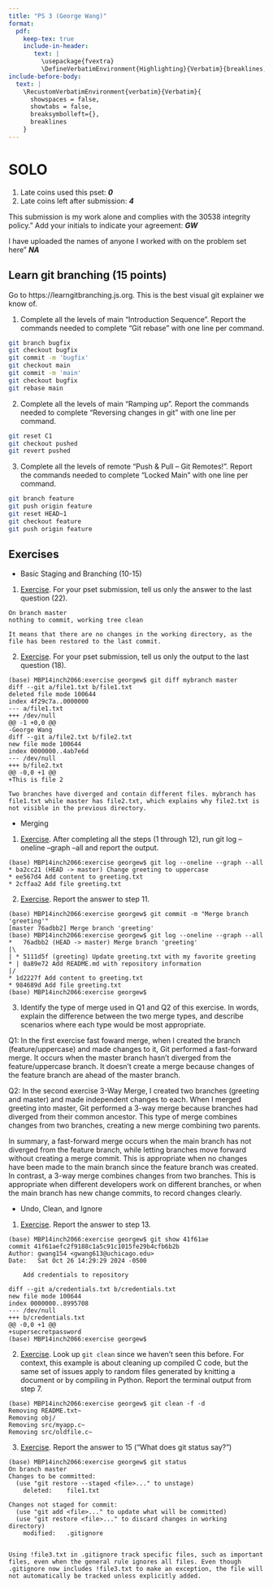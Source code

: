 ```yaml
---
title: "PS 3 (George Wang)"
format: 
  pdf:
    keep-tex: true
    include-in-header: 
       text: |
         \usepackage{fvextra}
         \DefineVerbatimEnvironment{Highlighting}{Verbatim}{breaklines,commandchars=\\\{\}}
include-before-body:
  text: |
    \RecustomVerbatimEnvironment{verbatim}{Verbatim}{
      showspaces = false,
      showtabs = false,
      breaksymbolleft={},
      breaklines
    }
---
```


# SOLO 

1. Late coins used this pset: **_0_**
2. Late coins left after submission: **_4_**

This submission is my work alone and complies with the 30538 integrity policy.” Add your initials to indicate your agreement: **_GW_**

I have uploaded the names of anyone I worked with on the problem set here” **_NA_**

## Learn git branching (15 points)
Go to https://learngitbranching.js.org. This is the best visual git explainer we know of.

1. Complete all the levels of main "Introduction Sequence". Report the commands needed to complete "Git rebase" with one line per command. 
```bash
git branch bugfix
git checkout bugfix
git commit -m 'bugfix'
git checkout main
git commit -m 'main'
git checkout bugfix
git rebase main
```

2. Complete all the levels of main "Ramping up". Report the commands needed to complete "Reversing changes in git" with one line per command. 
```bash
git reset C1
git checkout pushed
git revert pushed
```

3. Complete all the levels of remote "Push & Pull -- Git Remotes!". Report the commands needed to complete "Locked Main" with one line per command.
```bash
git branch feature
git push origin feature
git reset HEAD~1
git checkout feature
git push origin feature
```

## Exercises

- Basic Staging and Branching (10-15)
1. [Exercise](https://github.com/eficode-academy/git-katas/blob/master/basic-staging/README.md). For your pset submission, tell us only the answer to the last question (22).
```
On branch master
nothing to commit, working tree clean

It means that there are no changes in the working directory, as the file has been restored to the last commit.
```

2. [Exercise](https://github.com/eficode-academy/git-katas/blob/master/basic-branching/README.md). For your pset submission, tell us only the output to the last question (18).
```
(base) MBP14inch2066:exercise georgew$ git diff mybranch master
diff --git a/file1.txt b/file1.txt
deleted file mode 100644
index 4f29c7a..0000000
--- a/file1.txt
+++ /dev/null
@@ -1 +0,0 @@
-George Wang
diff --git a/file2.txt b/file2.txt
new file mode 100644
index 0000000..4ab7e6d
--- /dev/null
+++ b/file2.txt
@@ -0,0 +1 @@
+This is file 2

Two branches have diverged and contain different files. mybranch has file1.txt while master has file2.txt, which explains why file2.txt is not visible in the previous directory.
```

- Merging 
1. [Exercise](https://github.com/eficode-academy/git-katas/blob/master/ff-merge/README.md). After completing all the steps (1 through 12), run git log --oneline --graph --all and report the output.
```
(base) MBP14inch2066:exercise georgew$ git log --oneline --graph --all
* ba2cc21 (HEAD -> master) Change greeting to uppercase
* ee567d4 Add content to greeting.txt
* 2cffaa2 Add file greeting.txt
```

2. [Exercise](https://github.com/eficode-academy/git-katas/blob/master/3-way-merge/README.md). Report the answer to step 11.
```
(base) MBP14inch2066:exercise georgew$ git commit -m "Merge branch 'greeting'"
[master 76adbb2] Merge branch 'greeting'
(base) MBP14inch2066:exercise georgew$ git log --oneline --graph --all
*   76adbb2 (HEAD -> master) Merge branch 'greeting'
|\  
| * 5111d5f (greeting) Update greeting.txt with my favorite greeting
* | 0a89e72 Add README.md with repository information
|/  
* 1d2227f Add content to greeting.txt
* 984689d Add file greeting.txt
(base) MBP14inch2066:exercise georgew$ 
```

3. Identify the type of merge used in Q1 and Q2 of this exercise. In words, explain the difference between the two merge types, and describe scenarios where each type would be most appropriate.

Q1:
In the first exercise fast foward merge, when I created the branch (feature/uppercase) and made changes to it, Git performed a fast-forward merge. It occurs when the master branch hasn’t diverged from the feature/uppercase branch. It doesn’t create a merge because changes of the feature branch are ahead of the master branch.

Q2:
In the second exercise 3-Way Merge, I created two branches (greeting and master) and made independent changes to each. When I merged greeting into master, Git performed a 3-way merge because branches had diverged from their common ancestor. This type of merge combines changes from two branches, creating a new merge combining two parents.

In summary, a fast-forward merge occurs when the main branch has not diverged from the feature branch, while letting branches move forward without creating a merge commit. This is appropriate when no changes have been made to the main branch since the feature branch was created. In contrast, a 3-way merge combines changes from two  branches. This is appropriate when different developers work on different branches, or when the main branch has new change commits, to record changes clearly.

- Undo, Clean, and Ignore
1. [Exercise](https://github.com/eficode-academy/git-katas/blob/master/basic-revert/README.md). Report the answer to step 13.
```
(base) MBP14inch2066:exercise georgew$ git show 41f61ae
commit 41f61aefc2f9188c1a5c91c1015fe29b4cfb6b2b
Author: gwang154 <gwang613@uchicago.edu>
Date:   Sat Oct 26 14:29:29 2024 -0500

    Add credentials to repository

diff --git a/credentials.txt b/credentials.txt
new file mode 100644
index 0000000..8995708
--- /dev/null
+++ b/credentials.txt
@@ -0,0 +1 @@
+supersecretpassword
(base) MBP14inch2066:exercise georgew$ 

```

2. [Exercise](https://github.com/eficode-academy/git-katas/blob/master/basic-cleaning/README.md). Look up `git clean` since we haven't seen this before. For context, this example is about cleaning up compiled C code, but the same set of issues apply to random files generated by knitting a document or by compiling in Python. Report the terminal output from step 7. 
```
(base) MBP14inch2066:exercise georgew$ git clean -f -d
Removing README.txt~
Removing obj/
Removing src/myapp.c~
Removing src/oldfile.c~

```

3. [Exercise](https://github.com/eficode-academy/git-katas/blob/master/ignore/README.md). Report the answer to 15 ("What does git status say?") 
```
(base) MBP14inch2066:exercise georgew$ git status
On branch master
Changes to be committed:
  (use "git restore --staged <file>..." to unstage)
	deleted:    file1.txt

Changes not staged for commit:
  (use "git add <file>..." to update what will be committed)
  (use "git restore <file>..." to discard changes in working directory)
	modified:   .gitignore


Using !file3.txt in .gitignore track specific files, such as important files, even when the general rule ignores all files. Even though .gitignore now includes !file3.txt to make an exception, the file will not automatically be tracked unless explicitly added.
```

